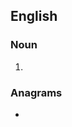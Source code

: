 ==English==

===Noun===
{{head|en|noun plural form}}

# {{plural of|ailment|lang=en}}

===Anagrams===
* {{anagrams|en|a=aeilmnst|Simental|aliments|manliest|mentalis|salt mine|saltmine|smaltine|talismen}}